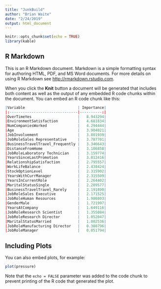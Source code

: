 ```yaml
---
title: "JunkBuild"
author: "Brian Waite"
date: "2/24/2019"
output: html_document
---
```


```r
knitr::opts_chunk$set(echo = TRUE)
library(kable)
```

## R Markdown

This is an R Markdown document. Markdown is a simple formatting syntax for authoring HTML, PDF, and MS Word documents. For more details on using R Markdown see <http://rmarkdown.rstudio.com>.

When you click the **Knit** button a document will be generated that includes both content as well as the output of any embedded R code chunks within the document. You can embed an R code chunk like this:

```r
|Variable                        | Importance|
|:-------------------------------|----------:|
|OverTimeYes                     |   8.943294|
|EnvironmentSatisfaction         |   4.681834|
|NumCompaniesWorked              |   4.294444|
|Age                             |   3.904021|
|JobInvolvement                  |   3.801939|
|JobRoleSales Representative     |   3.787701|
|BusinessTravelTravel_Frequently |   3.346643|
|DistanceFromHome                |   3.186858|
|JobRoleLaboratory Technician    |   3.159774|
|YearsSinceLastPromotion         |   3.012416|
|RelationshipSatisfaction        |   2.795557|
|WorkLifeBalance                 |   2.438424|
|StockOptionLevel                |   2.315902|
|YearsWithCurrManager            |   2.315509|
|YearsInCurrentRole              |   2.264402|
|MaritalStatusSingle             |   2.209577|
|BusinessTravelTravel_Rarely     |   2.191890|
|JobRoleSales Executive          |   2.171525|
|JobRoleHuman Resources          |   1.986803|
|GenderMale                      |   1.721997|
|YearsAtCompany                  |   1.649116|
|JobRoleResearch Scientist       |   1.355084|
|JobRoleResearch Director        |   1.052047|
|MaritalStatusMarried            |   1.002536|
|JobRoleManufacturing Director   |   0.380796|
|JobRoleManager                  |   0.051794|
```

## Including Plots

You can also embed plots, for example:

```r
plot(pressure)
```

Note that the `echo = FALSE` parameter was added to the code chunk to prevent printing of the R code that generated the plot.
